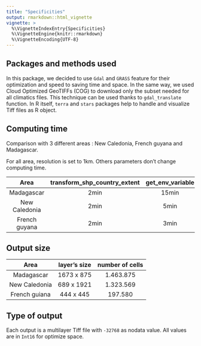 ```yaml
---
title: "Specificities"
output: rmarkdown::html_vignette
vignette: >
  %\VignetteIndexEntry{Specificities}
  %\VignetteEngine{knitr::rmarkdown}
  %\VignetteEncoding{UTF-8}
---
```


## Packages and methods used

In this package, we decided to use `Gdal` and `GRASS` feature for their optimization and speed to saving time and space. 
In the same way, we used Cloud Optimized GeoTIFFs (COG) to download only the subset needed for all climatics files. This technique can be used thanks to `gdal_translate` function. 
In R itself, `terra` and `stars` packages help to handle and visualize Tiff files as R object.

## Computing time

Comparison with 3 different areas : New Caledonia, French guyana and Madagascar.

For all area, resolution is set to 1km. Others parameters don't change computing time.

| Area          | transform_shp_country_extent | get_env_variable | get_chelsa_current | merge_files | get_chelsa_future |
| :-----------: | :--------------------------: | :--------------: | :----------------: | :---------: | :---------------: |
| Madagascar    | 2min                         | 15min            | 34min              | 6min        | 1h15min           |
| New Caledonia | 2min                         | 5min             | 5min               | 19min       | 47min             |
| French guyana | 2min                         | 3min             | 10min              | 2min        | 25min             |

## Output size

| Area          | layer's size | number of cells |
| :-----------: | :----------: | :-------------: |
| Madagascar    | 1673 x 875   | 1.463.875       |
| New Caledonia | 689 x 1921   | 1.323.569       |
| French guiana | 444 x 445    | 197.580         |

## Type of output

Each output is a multilayer Tiff file with `-32768` as nodata value. All values are in `Int16` for optimize space.

